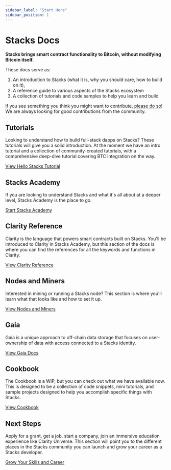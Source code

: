 ```yaml
---
sidebar_label: "Start Here"
sidebar_position: 1
---
```


# Stacks Docs

**Stacks brings smart contract functionality to Bitcoin, without modifying Bitcoin itself.**

These docs serve as:

1. An introduction to Stacks (what it is, why you should care, how to build on it),
2. A reference guide to various aspects of the Stacks ecosystem
3. A collection of tutorials and code samples to help you learn and build

If you see something you think you might want to contribute, [please do so](/docs/contribute)! We are always looking for good contributions from the community.

## Tutorials

Looking to understand how to build full-stack dapps on Stacks? These tutorials will give you a solid introduction. At the moment we have an intro tutorial and a collection of community-created tutorials, with a comprehensive deep-dive tutorial covering BTC integration on the way.

[View Hello Stacks Tutorial](/docs/tutorials/hello-stacks)

## Stacks Academy

If you are looking to understand Stacks and what it's all about at a deeper level, Stacks Academy is the place to go.

[Start Stacks Academy](/docs/stacks-academy)

## Clarity Reference

Clarity is the language that powers smart contracts built on Stacks. You'll be introduced to Clarity in Stacks Academy, but this section of the docs is where you can find the references for all the keywords and functions in Clarity.

[View Clarity Reference](/docs/clarity)

## Nodes and Miners

Interested in mining or running a Stacks node? This section is where you'll learn what that looks like and how to set it up.

[View Nodes and Miners](/docs/nodes-and-miners)

## Gaia

Gaia is a unique approach to off-chain data storage that focuses on user-ownership of data with access connected to a Stacks identity.

[View Gaia Docs](/docs/gaia)

## Cookbook

The Cookbook is a WIP, but you can check out what we have available now. This is designed to be a collection of code snippets, mini tutorials, and sample projects designed to help you accomplish specific things with Stacks.

[View Cookbook](/docs/cookbook)

## Next Steps

Apply for a grant, get a job, start a company, join an immersive education experience like Clarity Universe. This section will point you to the different places in the Stacks community you can launch and grow your career as a Stacks developer.

[Grow Your Skills and Career](/docs/next-steps)
